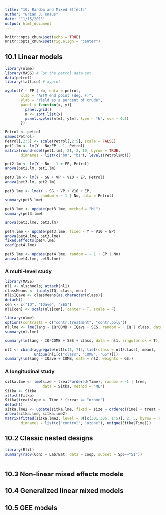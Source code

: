 ```yaml
---
title: "10: Random and Mixed Effects"
author: "Brian J. Knaus"
date: "11/15/2018"
output: html_document
---
```


```r
knitr::opts_chunk$set(echo = TRUE)
knitr::opts_chunk$set(fig.align = "center")
```

## 10.1 Linear models


```r
library(nlme)
library(MASS) # For the petrol data set.
data(petrol)
library(lattice) # xyplot
```


```r
xyplot(Y ~ EP | No, data = petrol,
       xlab = "ASTM end point (deg. F)",
       ylab = "Yield as a percent of crude",
       panel = function(x, y){
         panel.grid()
         m <- sort.list(x)
         panel.xyplot(x[m], y[m], type = "b", cex = 0.5)
       })
```


```r
Petrol <- petrol
names(Petrol)
Petrol[,2:5] <- scale(Petrol[,2:5], scale = FALSE)
pet1.lm <- lm(Y ~ No/EP - 1, Petrol)
matrix(round(coef(pet1.lm), 2), 2, 10, byrow = TRUE,
       dimnames = list(c("b0", "b1"), levels(Petrol$No)))
```


```r
pet2.lm <- lm(Y ~ No - 1 + EP, Petrol)
anova(pet2.lm, pet1.lm)
```


```r
pet3.lm <- lm(Y ~ SG + VP + V10 + EP, Petrol)
anova(pet3.lm, pet2.lm)
```


```r
pet3.lme <- lme(Y ~ SG + VP + V10 + EP,
                random = ~ 1 | No, data = Petrol)
summary(pet3.lme)
```


```r
pet3.lme <- update(pet3.lme, method = "ML")
summary(pet3.lme)
```


```r
anova(pet3.lme, pet3.lm)
```


```r
pet4.lme <- update(pet3.lme, fixed = Y ~ V10 + EP)
anova(pet4.lme, pet3.lme)
fixed.effects(pet4.lme)
coef(pet4.lme)
```


```r
pet5.lme <- update(pet4.lme, random = ~ 1 + EP | No)
anova(pet4.lme, pet5.lme)
```


### A multi-level study


```r
library(MASS)
nl1 <- nlschools; attach(nl1)
classMeans <- tapply(IQ, class, mean)
nl1$IQave <- classMeans[as.character(class)]
detach()
cen <- c("IQ", "IQave", "SES")
nl1[cen] <- scale(nl1[cen], center = T, scale = F)
```


```r
library(nlme)
options(contrasts = c("contr.treatment", "contr.poly"))
nl.lme <- lme(lang ~ IQ*COMB + IQave + SES, random = ~ IQ | class, data = nl1)
summary(nl.lme)
```


```r
summary(lm(lang ~ IQ*COMB + SES + class, data = nl1, singular.ok = T), cor = F)
```


```r
nl2 <- cbind(aggregate(nl1[c(1, 7)], list(class = nl1$class), mean), 
             unique(nl1[c("class", "COMB", "GS")]))
summary(lm(lang ~ IQave + COMB, data = nl2, weights = GS))
```


### A longitudinal study


```r
sitka.lme <- lme(size ~ treat*ordered(Time), random = ~1 | tree,
                 data = Sitka, method = "ML")
Sitka <- Sitka
attach(Sitka)
Sitka$treatslope <- Time * (treat == "ozone")
detach()
sitka.lme2 <- update(sitka.lme, fixed = size ~ ordered(Time) + treat + treatslope)
anova(sitka.lme, sitka.lme2)
matrix(fitted(sitka.lme2, level = 0)[c(301:305, 1:5)], 2, 5, byrow = T,
       dimnames = list(c("control", "ozone"), unique(Sitka$Time)))
```



## 10.2 Classic nested designs


```r
library(Rfit)
summary(raov(Conc ~ Lab/Bat, data = coop, subset = Spc=="S1"))



```



## 10.3 Non-linear mixed effects models


## 10.4 Generalized linear mixed models


## 10.5 GEE models





